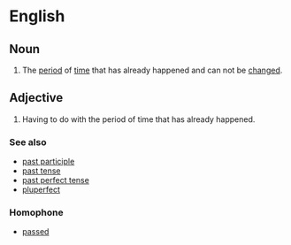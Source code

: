 =English=

==Noun==

# The [[period]] of [[time]] that has already happened and can not be [[change]]d.

==Adjective==

# Having to do with the period of time that has already happened.

===See also===
*[[past participle]]
*[[past tense]]
*[[past perfect tense]]
*[[pluperfect]]

===Homophone===

*[[pass]]ed